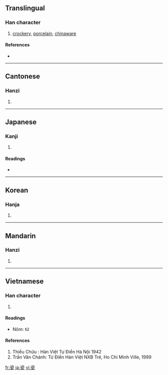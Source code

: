 {{see|甆}}
==Translingual==

===Han character===
{{Han char|rn=98|rad=瓦|as=06|sn=11|four=3771<sub>7</sub>|canj=戈人一女弓 (IOMVN), 一人一女弓 (MOMVN)}}

# [[crockery]], [[porcelain]], [[chinaware]]

====References====
* {{Han ref|kx=0749.070|dkj=21491|dj=1157.300|hdz=21424.220|uh=74F7|ud=29943|bh=B2A1|bd=45729}}

----

==Cantonese==

===Hanzi===
{{yue-hanzi|jyut=|y=chi4}}

# {{defn|Cantonese}}

----

==Japanese==

===Kanji===
{{ja-kanji|grade=|rs=瓦06}}

# {{defn|Japanese}}

====Readings====
* {{ja-readings|on=[[し]] (shi), [[じ]] (ji)|kun=[[かめ]] (kame)}}

----

==Korean==

===Hanja===
{{ko-hanja|hangeul=자|eumhun=|rv=ja|mr=cha|y=ca}}

# {{defn|Korean}}

----

==Mandarin==

===Hanzi===
{{cmn-hanzi|pin=[[cí]] ([[ci2]])|wg=tz'u<sup>2</sup>}}

# {{defn|Mandarin}}

----

==Vietnamese==

===Han character===
{{vi-hantu|[[từ]], [[sứ]], [[tư]]}}
# {{defn|Vietnamese}}
====Readings====
* Nôm: từ 
====References====
#Thiều Chửu : Hán Việt Tự Điển  Hà Nội 1942
#Trần Văn Chánh: Từ Điển Hán Việt NXB Trẻ, Ho Chi Minh Ville, 1999

[[fr:瓷]]
[[ja:瓷]]
[[vi:瓷]]